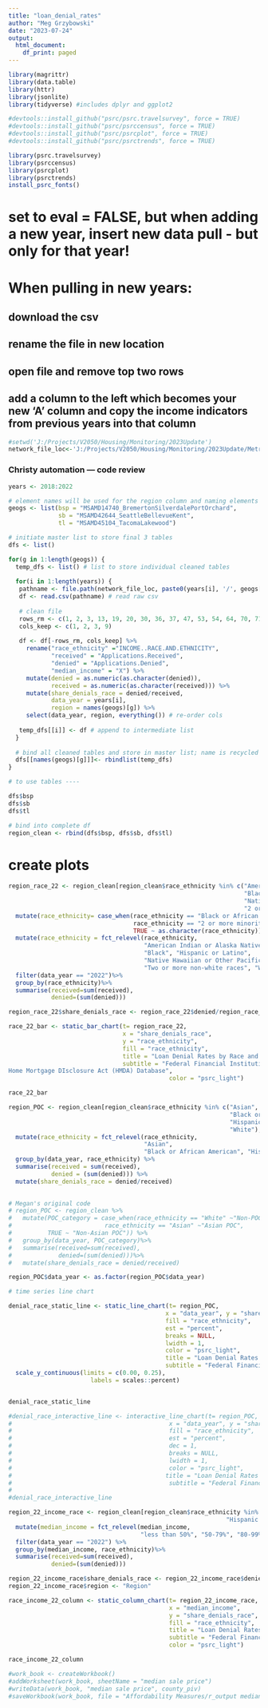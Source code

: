 ```yaml
---
title: "loan_denial_rates"
author: "Meg Grzybowski"
date: "2023-07-24"
output:
  html_document:
    df_print: paged
---
```


```r

library(magrittr)
library(data.table)
library(httr)
library(jsonlite)
library(tidyverse) #includes dplyr and ggplot2

#devtools::install_github("psrc/psrc.travelsurvey", force = TRUE)
#devtools::install_github("psrc/psrccensus", force = TRUE)
#devtools::install_github("psrc/psrcplot", force = TRUE)
#devtools::install_github("psrc/psrctrends", force = TRUE)

library(psrc.travelsurvey)
library(psrccensus)
library(psrcplot)
library(psrctrends)
install_psrc_fonts()
```

# set to eval = FALSE, but when adding a new year, insert new data pull - but only for that year!

# When pulling in new years:

## download the csv
## rename the file in new location
## open file and remove top two rows
## add a column to the left which becomes your new 'A' column and copy the income indicators from previous years into that column

```r
#setwd('J:/Projects/V2050/Housing/Monitoring/2023Update')
network_file_loc<-'J:/Projects/V2050/Housing/Monitoring/2023Update/Metrics/Loan Denials- FFIEC'
```

### Christy automation --- code review

```r

years <- 2018:2022

# element names will be used for the region column and naming elements in master list. Adjust here.
geogs <- list(bsp = "MSAMD14740_BremertonSilverdalePortOrchard",
              sb = "MSAMD42644_SeattleBellevueKent", 
              tl = "MSAMD45104_TacomaLakewood")

# initiate master list to store final 3 tables
dfs <- list()

for(g in 1:length(geogs)) {
  temp_dfs <- list() # list to store individual cleaned tables
  
  for(i in 1:length(years)) {
   pathname <- file.path(network_file_loc, paste0(years[i], '/', geogs[g], years[i], ".csv"))
   df <- read.csv(pathname) # read raw csv
   
   # clean file
   rows_rm <- c(1, 2, 3, 13, 19, 20, 30, 36, 37, 47, 53, 54, 64, 70, 71, 81)
   cols_keep <- c(1, 2, 3, 9) 
   
   df <- df[-rows_rm, cols_keep] %>% 
     rename("race_ethnicity" ="INCOME..RACE.AND.ETHNICITY",
            "received" = "Applications.Received", 
            "denied" = "Applications.Denied",
            "median_income" = "X") %>% 
     mutate(denied = as.numeric(as.character(denied)),
            received = as.numeric(as.character(received))) %>% 
     mutate(share_denials_race = denied/received,
            data_year = years[i],
            region = names(geogs)[g]) %>% 
     select(data_year, region, everything()) # re-order cols
   
   temp_dfs[[i]] <- df # append to intermediate list
  }
  
  # bind all cleaned tables and store in master list; name is recycled from geogs element names.
  dfs[[names(geogs)[g]]]<- rbindlist(temp_dfs) 
}

# to use tables ----

dfs$bsp
dfs$sb
dfs$tl

# bind into complete df
region_clean <- rbind(dfs$bsp, dfs$sb, dfs$tl)
```

# create plots

```r

region_race_22 <- region_clean[region_clean$race_ethnicity %in% c("American Indian or Alaska Native", "Asian",
                                                                  "Black or African American", "Hispanic or Latino",
                                                                  "Native Hawaiian or Other Pacific Islander",
                                                                  "2 or more minority races", "White"), ] %>%
  mutate(race_ethnicity= case_when(race_ethnicity == "Black or African American" ~ "Black",
                                   race_ethnicity == "2 or more minority races" ~ "Two or more non-white races",
                                   TRUE ~ as.character(race_ethnicity))) %>%
  mutate(race_ethnicity = fct_relevel(race_ethnicity, 
                                      "American Indian or Alaska Native", "Asian",
                                      "Black", "Hispanic or Latino",
                                      "Native Hawaiian or Other Pacific Islander",
                                      "Two or more non-white races", "White")) %>%
  filter(data_year == "2022")%>%
  group_by(race_ethnicity)%>%
  summarise(received=sum(received),
            denied=(sum(denied)))

region_race_22$share_denials_race <- region_race_22$denied/region_race_22$received

race_22_bar <- static_bar_chart(t= region_race_22,
                                x = "share_denials_race",
                                y = "race_ethnicity",
                                fill = "race_ethnicity",
                                title = "Loan Denial Rates by Race and Ethnicity (2022)",
                                subtitle = "Federal Financial Institutions Examination Council (FFIEC), 
Home Mortgage DIsclosure Act (HMDA) Database",
                                             color = "psrc_light")

race_22_bar
```

```r
region_POC <- region_clean[region_clean$race_ethnicity %in% c("Asian",
                                                              "Black or African American",
                                                              "Hispanic or Latino",
                                                              "White"), ] %>%
  mutate(race_ethnicity = fct_relevel(race_ethnicity, 
                                      "Asian",
                                      "Black or African American", "Hispanic or Latino", "White")) %>%
  group_by(data_year, race_ethnicity) %>%
  summarise(received = sum(received),
            denied = (sum(denied))) %>%
  mutate(share_denials_race = denied/received)
  

# Megan's original code
# region_POC <- region_clean %>% 
#   mutate(POC_category = case_when(race_ethnicity == "White" ~"Non-POC",
#                          race_ethnicity == "Asian" ~"Asian POC",
#          TRUE ~ "Non-Asian POC")) %>%
#   group_by(data_year, POC_category)%>%
#   summarise(received=sum(received),
#             denied=(sum(denied)))%>%
#   mutate(share_denials_race = denied/received)

region_POC$data_year <- as.factor(region_POC$data_year)

# time series line chart

denial_race_static_line <- static_line_chart(t= region_POC,
                                            x = "data_year", y = "share_denials_race",
                                            fill = "race_ethnicity",
                                            est = "percent",
                                            breaks = NULL,
                                            lwidth = 1,
                                            color = "psrc_light",
                                            title = "Loan Denial Rates by Race and Ethnicity (2018-2022)",
                                            subtitle = "Federal Financial Institutions Examination Council (FFIEC), HMDA Database") +
  scale_y_continuous(limits = c(0.00, 0.25),
                       labels = scales::percent)


denial_race_static_line

#denial_race_interactive_line <- interactive_line_chart(t= region_POC,
#                                            x = "data_year", y = "share_denials_race",
#                                            fill = "race_ethnicity",
#                                            est = "percent",
#                                            dec = 1,
#                                            breaks = NULL,
#                                            lwidth = 1,
#                                            color = "psrc_light",
#                                           title = "Loan Denial Rates by Race and Ethnicity (2018-2022)",
#                                            subtitle = "Federal Financial Institutions Examination Council (FFIEC),  HMDA Database")
#
#denial_race_interactive_line

```

```r

region_22_income_race <- region_clean[region_clean$race_ethnicity %in% c("White", "Asian","Black or African American",
                                                             "Hispanic or Latino"), ] %>%
  mutate(median_income = fct_relevel(median_income, 
                                     "less than 50%", "50-79%", "80-99%", "100-119%", "120% or more")) %>%
  filter(data_year == "2022") %>%
  group_by(median_income, race_ethnicity)%>%
  summarise(received=sum(received),
            denied=(sum(denied)))

region_22_income_race$share_denials_race <- region_22_income_race$denied/region_22_income_race$received
region_22_income_race$region <- "Region"

race_income_22_column <- static_column_chart(t= region_22_income_race,
                                             x = "median_income",
                                             y = "share_denials_race",
                                             fill = "race_ethnicity",
                                             title = "Loan Denial Rates by Income Bracket and Race/Ethnicity (2022)",
                                             subtitle = "Federal Financial Institutions Examination Council (FFIEC), HMDA Database",
                                             color = "psrc_light")

race_income_22_column

```

```r

#work_book <- createWorkbook()
#addWorksheet(work_book, sheetName = "median sale price")
#writeData(work_book, "median sale price", county_piv)
#saveWorkbook(work_book, file = "Affordability Measures/r_output median_price_county.xlsx", overwrite = TRUE)

```
